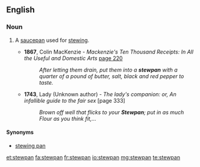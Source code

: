 ==English==

===Noun===
{{en-noun}}

# {{archaic|cookware}} A [[saucepan]] used for [[stew]]ing.
#*'''1867''', Colin MacKenzie - ''Mackenzie's Ten Thousand Receipts: In All the Useful and Domestic Arts'' [http://books.google.co.uk/books?id=GZxBAAAAIAAJ&q=stewpan&dq=stewpan&lr=&pgis=1 page 220]
#*:''After letting them drain, put them into a '''stewpan''' with a quarter of a pound of butter, salt, black and red pepper to taste.''
#*'''1743''', Lady (Unknown author) - ''The lady's companion: or, An infallible guide to the fair sex'' [page 333]
#*:''Brown off well that flicks to your '''Stewpan'''; put in as much Flour as you think fit,...''

====Synonyms====
*[[stewing pan]]

[[et:stewpan]]
[[fa:stewpan]]
[[fr:stewpan]]
[[io:stewpan]]
[[mg:stewpan]]
[[te:stewpan]]